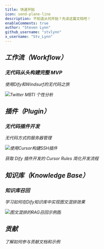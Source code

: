 ```yaml
---
title: 快速开始
icon: send-plane-line
description: 不知道从何开始？先读这篇文档吧！
enableComments: true
author: "Steven Lynn"
github_username: "stvlynn"
x_username: "Stv_Lynn"
---
```


## <i className="ri-flow-chart" />工作流（Workflow）

### 无代码从头构建完整 MVP

<Cards>
   <Card 
    href="./workflow/twitter-mbti-receipt" 
    title="构建MVP：前端与后端"
  >
  <p>使用Dify和Windsurf的无代码之旅</p>
    <img src="https://s2.loli.net/2025/05/12/bDNACQq2Stp4L76.png" alt="Twitter MBTI 个性分析" />
    </Card>
</Cards>

## <i className="ri-plug-line" />插件（Plugin）

### 无代码插件开发
<Cards>
   <Card 
    href="./plugin/ssh-plugin-vibe-coding" 
    title="使用Cursor构建SSH插件"
  >
  <p>无代码方式的服务器管理</p>
    <img src="https://s2.loli.net/2025/05/12/zK7URIC6a5Fk3Yt.png" alt="使用Cursor构建SSH插件" />
    </Card>
    <Card 
    href="./plugin/cursor-rules" 
    title="Dify 插件开发的 Cursor Rules"
  >
  <p>获取 Dify 插件开发的 Cursor Rules 简化开发流程</p>
    </Card>
</Cards>


## <i className="ri-book-read-line" />知识库（Knowledge Base）

### 知识库召回
<Cards>
   <Card 
    href="./knowledge-base/image-retrieval" 
    title="图文知识库如何输出图片内容"
  >
  <p>学习如何在Dify知识库中实现图文混排效果</p>
    <img src="https://s2.loli.net/2025/05/18/Ew1DeZxc7VAqt6K.png" alt="图文混排的RAG召回示例图" />
    </Card>
</Cards>

## <i className="ri-git-pull-request-line" />贡献

<Cards>
   <Card 
    href="./contributing" 
    title="如何为Hello Dify做贡献"
  >
  <p>了解如何参与贡献文档和示例</p>
    </Card>
</Cards>